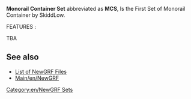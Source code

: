 {{en/Infobox NewGRF|setname= Monorail Container Set
|screenshot=
|artist= SkiddLow
|coder= ''Coming soon''
|focus= Trains
|homepage=
|homepagename=
|copyright= copyrighted
}}


'''Monorail Container Set''' abbreviated as '''MCS''', Is the First Set of Monorail Container by SkiddLow.

FEATURES :

TBA


== See also ==
* [[Main/en/NewGRF List|List of NewGRF Files]]
* [[Main/en/NewGRF]]

[[Category:en/NewGRF Sets]]